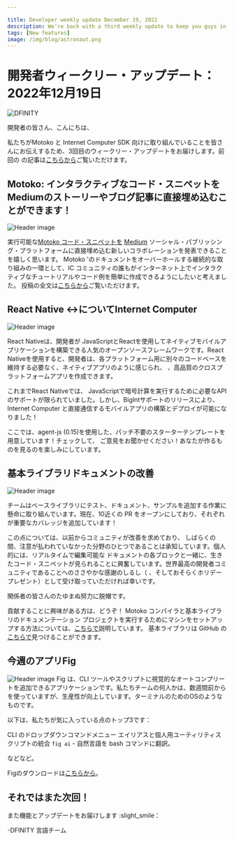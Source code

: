 ```yaml
---

title: Developer weekly update December 19, 2022
description: We’re back with a third weekly update to keep you guys in sync with what we’re working on for Motoko and the Internet Computer SDK.
tags: [New features]
image: /img/blog/astronaut.png
---
```

# 開発者ウィークリー・アップデート：2022年12月19日

![DFINITY](../_assets/astronaut.png)

開発者の皆さん、こんにちは、

私たちがMotoko と Internet
Computer SDK 向けに取り組んでいることを皆さんにお伝えするため、3回目のウィークリー・アップデートをお届けします。前回の
の記事は[こちらから](https://forum.dfinity.org/t/generational-gc-on-playground-and-new-async-await-weekly-motoko-updates/17270)ご覧いただけます。

## Motoko: インタラクティブなコード・スニペットをMediumのストーリーやブログ記事に直接埋め込むことができます！

![Header image](../_assets/medium.png)

実行可能な[Motoko コード・スニペットを](https://embed.smartcontracts.org/) [Medium](https://medium.com/)
ソーシャル・パブリッシング・プラットフォームに直接埋め込む新しいコラボレーションを発表できることを嬉しく思います。
 Motoko 'のドキュメントをオーバーホールする継続的な取り組みの一環として、IC
コミュニティの誰もがインターネット上でインタラクティブなチュートリアルやコード例を簡単に作成できるようにしたいと考えました。
 投稿の全文は[こちらから](https://forum.dfinity.org/t/embed-motoko-interactive-code-snippets-directly-in-your-medium-story-or-blog-post/17433)ご覧いただけます。

## React Native \<-\>についてInternet Computer

![Header image](../_assets/react-native.png)

React Nativeは、開発者が
JavaScriptとReactを使用してネイティブモバイルアプリケーションを構築できる人気のオープンソースフレームワークです。React Nativeを使用すると、開発者は、各プラットフォーム用に別々のコードベースを維持する必要なく、ネイティブアプリのように感じられ、
、高品質のクロスプラットフォームアプリを作成できます。

これまでReact Nativeでは、
JavaScriptで暗号計算を実行するために必要なAPIのサポートが限られていました。しかし、BigIntサポートのリリースにより、
 Internet Computer と直接通信するモバイルアプリの構築とデプロイが可能になりました！

ここでは、agent-js (0.15)を使用した、パッチ不要のスターターテンプレートを用意しています！チェックして、
ご意見をお聞かせください！あなたが作るものを見るのを楽しみにしています。

## 基本ライブラリドキュメントの改善

![Header image](../_assets/github-prs.png)

チームはベースライブラリにテスト、ドキュメント、サンプルを追加する作業に懸命に取り組んでいます。現在、10近くの PR
をオープンにしており、それぞれが重要なカバレッジを追加しています！

この点については、以前からコミュニティが改善を求めており、
しばらくの間、注意が払われていなかった分野のひとつであることは承知しています。個人的には、リアルタイムで編集可能な
ドキュメントの各ブロックと一緒に、生きたコード・スニペットが見られることに興奮しています。世界最高の開発者コミュニティであることへのささやかな感謝のしるし（
、そしておそらくホリデープレゼント）として受け取っていただければ幸いです。

関係者の皆さんのたゆまぬ努力に脱帽です。

貢献することに興味がある方は、どうぞ！
Motoko コンパイラと基本ライブラリのドキュメンテーション
プロジェクトを実行するためにマシンをセットアップする方法については、[こちらで](https://dirt-jaguar-6a2.notion.site/How-to-contribute-to-the-base-examples-d2761b204d5443d6b170d0dfe6a70591)説明しています。
基本ライブラリは GitHub の[こちらで](https://github.com/dfinity/motoko-base)見つけることができます。

## 今週のアプリFig

![Header image](../_assets/fig.png)
Fig は、CLI ツールやスクリプトに視覚的なオートコンプリートを追加できるアプリケーションです。私たちチームの何人かは、数週間前から
を使っていますが、生産性が向上しています。ターミナルのためのOSのようなものです。

以下は、私たちが気に入っている点のトップ3です：

CLI のドロップダウンコマンドメニュー
エイリアスと個人用ユーティリティスクリプトの統合
`fig ai` - 自然言語を bash コマンドに翻訳。

などなど。

Figのダウンロードは[こちらから](https://fig.io/)。

## それではまた次回！

また機能とアップデートをお届けします :slight\_smile：

\-DFINITY 言語チーム

<!---


# Developer weekly update: December 19, 2022

![DFINITY](../_assets/astronaut.png)

Hello devs,

We’re back with a third weekly update to keep you guys in sync with what we’re working on for Motoko and the Internet
Computer SDK. You can check out our previous
post [here](https://forum.dfinity.org/t/generational-gc-on-playground-and-new-async-await-weekly-motoko-updates/17270).

## Embed Motoko: interactive code snippets directly in your Medium story or blog post!
![Header image](../_assets/medium.png)

We are excited to announce a new collaboration which brings
runnable [Motoko code snippets](https://embed.smartcontracts.org/) directly into the [Medium](https://medium.com/)
social publishing platform.
As a part of an ongoing effort to overhaul Motoko’s documentation, we wanted to make it easy for anyone in the IC
community to create interactive tutorials and code examples across the Internet.
You can see the full
post [here](https://forum.dfinity.org/t/embed-motoko-interactive-code-snippets-directly-in-your-medium-story-or-blog-post/17433).

## React Native <-> Internet Computer
![Header image](../_assets/react-native.png)

React Native is a popular open-source framework that allows developers to build native mobile applications using
JavaScript and React. With React Native, developers can create high-quality, cross-platform apps that feel and perform
like native apps, without the need to maintain separate code bases for each platform.

Up until now, React Native had limited support for the necessary APIs to perform cryptographic computations in
JavaScript. With the release of BigInt support however, it is now possible to build and deploy mobile apps that
communicate directly with the Internet Computer!

We have a starter template available for you here that uses agent-js (0.15) with no patches necessary! Check it out and
let us know what you think! Looking forward to seeing what you build.

## Improvements coming to base library documentation
![Header image](../_assets/github-prs.png)

The team has been hard at work adding tests, documentation, and examples to the Base Library. We now have nearly 10 PRs
open that each add significant coverage!

The community has been asking for improvements in this regard for some time, and we know it’s one area that has been
starved of attention for a while. Personally, I’m excited to see live code snippets alongside every block of
documentation that can be edited in real time. I hope that you will accept this as a small token of our appreciation (
and perhaps a holiday gift) for being the best developer community in the world.

Hats off to everyone involved for their tireless efforts.

If you’re interested in contributing, please do! We have instructions for how to get your machine set up to run the
Motoko compiler and base library documentation
project [here](https://dirt-jaguar-6a2.notion.site/How-to-contribute-to-the-base-examples-d2761b204d5443d6b170d0dfe6a70591).
You can find the base library on GitHub [here](https://github.com/dfinity/motoko-base).

## App of the week: Fig
![Header image](../_assets/fig.png)
Fig is an application that lets you add visual autocomplete to any CLI tool or script. Some of us on the team have been
using it for several weeks now, and it’s offered a nice boost to productivity. It’s like an OS for your terminal.

Here are the top three things we love about it:

dropdown command menu for CLI’s
Consolidation of aliases and personal utility scripts
`fig ai` - translate natural language into bash commands

and much much more.

You can download Fig [here](https://fig.io/).

## See you next time!

We'll be back with more features and updates :slight_smile:

– DFINITY Languages team




-->
